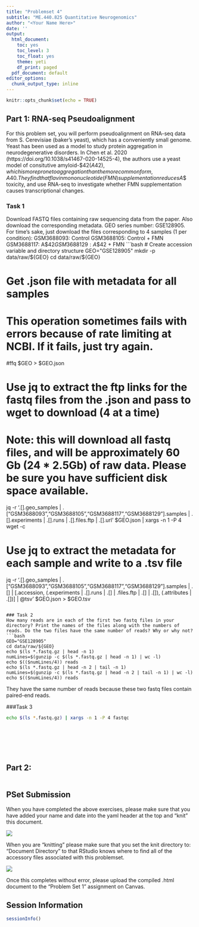 ```yaml
---
title: "Problemset 4"
subtitle: "ME.440.825 Quantitative Neurogenomics"
author: "<Your Name Here>"
date: ''
output:
  html_document:
    toc: yes
    toc_level: 3
    toc_float: yes
    theme: yeti
    df_print: paged
  pdf_document: default
editor_options:
  chunk_output_type: inline
---
```


```r
knitr::opts_chunk$set(echo = TRUE)
```

## Part 1: RNA-seq Pseudoalignment

For this problem set, you will perform pseudoalignment on RNA-seq data from S. Cerevisiae (baker's yeast), which has a conveniently small genome. Yeast has been used as a model to study protein aggregation in neurodegenerative disorders. In Chen et al. 2020 (https://doi.org/10.1038/s41467-020-14525-4), the authors use a yeast model of consitutive amyloid-$\beta$42 (A$\beta$42), which is more prone to aggregation than the more common form, A$\beta$40. They find that flavin mononucleotide (FMN) supplementation reduces A$\beta$ toxicity, and use RNA-seq to investigate whether FMN supplementation causes transcriptional changes. 

### Task 1
Download FASTQ files containing raw sequencing data from the paper. Also download the corresponding metadata.
GEO series number: GSE128905.
For time's sake, just download the files corresponding to 4 samples (1 per condition):
GSM3688093: Control
GSM3688105: Control + FMN
GSM3688117: A$\beta$42
GSM3688129: A$\beta$42 + FMN
```bash

# Create accession variable and directory structure
GEO="GSE128905"
mkdir -p data/raw/${GEO}
cd data/raw/${GEO}

# Get .json file with metadata for all samples
# This operation sometimes fails with errors because of rate limiting at NCBI.  If it fails, just try again.
#ffq $GEO > $GEO.json

# Use jq to extract the ftp links for the fastq files from the .json and pass to wget to download (4 at a time)
# Note: this will download all fastq files, and will be approximately 60 Gb (24 * 2.5Gb) of raw data. Please be sure you have sufficient disk space available.
jq -r '.[].geo_samples | .["GSM3688093","GSM3688105","GSM3688117","GSM3688129"].samples | .[].experiments | .[].runs | .[].files.ftp | .[].url ' $GEO.json | xargs -n 1 -P 4 wget -c

# Use jq to extract the metadata for each sample and write to a .tsv file
jq -r '.[].geo_samples | .["GSM3688093","GSM3688105","GSM3688117","GSM3688129"].samples | .[] | [.accession, (.experiments | .[].runs | .[] | .files.ftp | .[] | .[]), (.attributes | .[])] | @tsv' $GEO.json > $GEO.tsv

```

### Task 2
How many reads are in each of the first two fastq files in your directory? Print the names of the files along with the numbers of reads. Do the two files have the same number of reads? Why or why not?
```bash
GEO="GSE128905"
cd data/raw/${GEO}
echo $(ls *.fastq.gz | head -n 1) 
numLines=$(gunzip -c $(ls *.fastq.gz | head -n 1) | wc -l)
echo $(($numLines/4)) reads
echo $(ls *.fastq.gz | head -n 2 | tail -n 1)
numLines=$(gunzip -c $(ls *.fastq.gz | head -n 2 | tail -n 1) | wc -l)
echo $(($numLines/4)) reads
```
They have the same number of reads because these two fastq files contain paired-end reads.

###Task 3

```bash
echo $(ls *.fastq.gz) | xargs -n 1 -P 4 fastqc
```



```bash

```



```bash
 
```



```bash

```



```bash

```



```bash

```



```bash

```

## Part 2: 

```r

```


## PSet Submission

When you have completed the above exercises, please make sure that you have added your name and date into the yaml header at the top and "knit" this document.

![](images/paste-70D156D7.png)

When you are "knitting" please make sure that you set the knit directory to: "Document Directory" to that RStudio knows where to find all of the accessory files associated with this problemset.

![](images/paste-5760B0D6.png)

Once this completes without error, please upload the compiled .html document to the "Problem Set 1" assignment on Canvas.

## Session Information
```r
sessionInfo()
```
